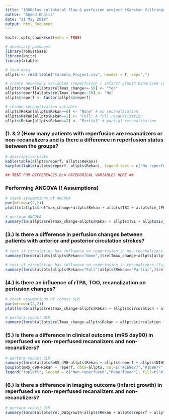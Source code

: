 ```yaml
---
title: "1000plus collateral flow & perfusion project (Kersten Villringer)"
author: "Ahmed Khalil"
date: "21 May 2018"
output: html_document
---
```


```r
knitr::opts_chunk$set(echo = TRUE)

# necessary packages
library(robustbase)
library(knitr)
library(xtable)

# load data
allpts <- read.table("Carmela_Project.csv", header = T, sep=",")

# create necessary variables (reperfusion / infarct growth binarized cut-offs)
allpts$reperf[allpts$relTmax_change<=-50] <- "Yes"
allpts$reperf[allpts$relTmax_change>-50] <- "No"
allpts$reperf <- factor(allpts$reperf)

# recode recanalization variable
allpts$Rekan[allpts$Rekan==0] <- "None" # no recanalization
allpts$Rekan[allpts$Rekan==1] <- "Full" # full recanalization
allpts$Rekan[allpts$Rekan==2] <- "Partial" # partial recanalization
```


### (1. & 2.)How many patients with reperfusion are recanalizers or non-recanalizers and is there a difference in reperfusion status between the groups?
```r

# descriptive stats
kable(table(allpts$reperf, allpts$Rekan))
barplot(table(allpts$reperf, allpts$Rekan), legend.text = c("No reperfusion", "Reperfusion"), col=c("#1b9e77","#d95f02"), xlab="Recanalization", ylab="Number of patients", xpd=F,args.legend = list(x = "topleft"), ylim=c(0,80))

## TEST FOR DIFFERENCES B/W CATEGORICAL VARIABLES HERE ##


```


### Performing ANCOVA (! Assumptions)
```r
# check assumptions of ANCOVA
par(mfrow=c(2,2))
plot(lm(allpts$relTmax_change~allpts$Rekan + allpts$TSI + allpts$iv_tPR))

# perform ANCOVA
summary(lm(allpts$relTmax_change~allpts$Rekan + allpts$TSI + allpts$iv_tPR))
```

### (3.) Is there a difference in perfusion changes between patients with anterior and posterior circulation strokes?
```r

# test if circulation has influence on reperfusion in non-recanalizers
summary(lmrob(allpts[allpts$Rekan=="None",]$relTmax_change~allpts[allpts$Rekan=="None",]$circulation))

# test if circulation has influence on reperfusion in recanalizers (full OR partial)
summary(lmrob(allpts[allpts$Rekan=="Full"|allpts$Rekan=="Partial",]$relTmax_change~allpts[allpts$Rekan=="Full"|allpts$Rekan=="Partial",]$circulation))
```

### (4.) Is there an influence of rTPA, TOO, recanalization on perfusion changes?
```r
# check assumptions of robust GLM
par(mfrow=c(3,2))
plot(lmrob(allpts$relTmax_change~allpts$Rekan + allpts$circulation + allpts$TSI + allpts$iv_tPR))

# perform robust GLM
summary(lmrob(allpts$relTmax_change~allpts$Rekan + allpts$circulation + allpts$TSI + allpts$iv_tPR))

```

### (5.) Is there a difference in clinical outcome (mRS day90) in reperfused vs non-reperfused recanalizers and non-recanalizers?
```r
# perform robust GLM
summary(lmrob(allpts$mRS_d90~allpts$Rekan + allpts$reperf + allpts$NIHSS_ad + allpts$iv_tPR +allpts$TSI))
boxplot(mRS_d90~Rekan + reperf, data=allpts, col=c("#1b9e77","#1b9e77","#1b9e77","#d95f02","#d95f02","#d95f02"))
legend("topleft", legend = c("Non-reperfused","Reperfused"), fill=c("#1b9e77","#d95f02"))
```

### (6.) Is there a difference in imaging outcome (infarct growth) in reperfused vs non-reperfused recanalizers and non-recanalizers?
```r
# perform robust GLM
summary(lmrob(allpts$rel_DWIgrowth~allpts$Rekan + allpts$reperf + allpts$NIHSS_ad + allpts$iv_tPR +allpts$TSI))
```